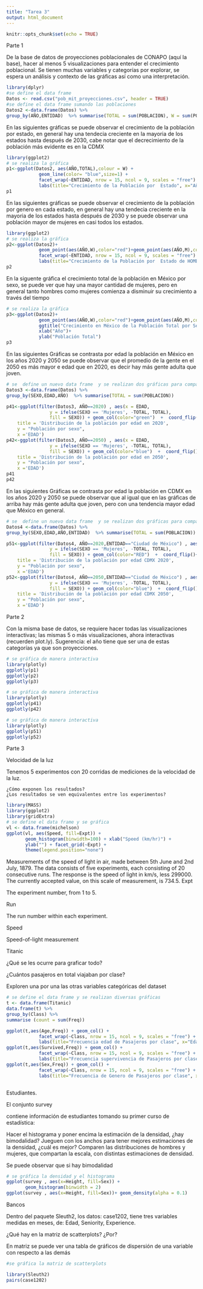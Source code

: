 ---
title: "Tarea 3"
output: html_document
---

```{r setup, include=FALSE}
knitr::opts_chunk$set(echo = TRUE)
```
Parte 1

De la base de datos de proyecciones poblacionales de CONAPO (aquí la base), hacer al menos 5 visualizaciones para entender el crecimiento poblacional. Se tienen muchas variables y categorías por explorar, se espera un análisis y contexto de las gráficas así como una interpretación.

```{r cars}
library(dplyr)
#se define el data frame
Datos <- read.csv("pob_mit_proyecciones.csv", header = TRUE) 
#se define el data frame sumando las poblaciones
Datos2 <-data.frame(Datos) %>% 
group_by(AÑO,ENTIDAD)  %>% summarise(TOTAL = sum(POBLACION), W = sum(POBLACION[SEXO == 'Mujeres']), M = sum(POBLACION[SEXO == 'Hombres']))
```


En las siguientes gráficas se puede observar el crecimiento de la población por estado, en general hay una tendecia creciente en la mayoria de los estados hasta después de 2030, cabe notar que el decrecimiento de la población más evidente es en la CDMX

```{r , echo=FALSE,fig.height=10, fig.width=20}
library(ggplot2)
# se realiza la gráfica
p1<-ggplot(Datos2, aes(AÑO,TOTAL),colour = W) + 
            geom_line(color= "blue",size=1) + 
            facet_wrap(~ENTIDAD, nrow = 15, ncol = 9, scales = "free") +
            labs(title="Crecimiento de la Población por  Estado", x="Año", y="Población por Año") 
p1
```

En las siguientes gráficas se puede observar el crecimiento de la población por genero en cada estado, en general hay una tendecia creciente en la mayoria de los estados hasta después de 2030 y se puede observar una población mayor de mujeres en casi todos los estados.

```{r pressure, echo=FALSE,fig.height=10, fig.width=20}
library(ggplot2)
# se realiza la gráfica
p2<-ggplot(Datos2)+  
            geom_point(aes(AÑO,W),color="red")+geom_point(aes(AÑO,M),color="blue")+
            facet_wrap(~ENTIDAD, nrow = 15, ncol = 9, scales = "free") +
            labs(title="Crecimiento de la Población por  Estado de HOMBRES(AZUL) Y MUJERES(RED)", x="Año", y="Población por Año") 
p2
```

En la siguente gráfica el crecimiento total de la población en México por sexo, se puede ver que hay una mayor cantidad de mujeres, pero en general tanto hombres como mujeres comienza a disminuir su crecimiento a través del tiempo

```{r,,fig.height=10, fig.width=20}
# se realiza la gráfica
p3<-ggplot(Datos2)+  
            geom_point(aes(AÑO,W),color="red")+geom_point(aes(AÑO,M),color="green")+
            ggtitle("Crecimiento en México de la Población Total por Sexo")+
            xlab("Año")+
            ylab("Población Total")
p3
```

En las siguientes Gráficas se contrasta por edad la población en México en los años 2020 y 2050 se puede observar que el promedio de la gente en el 2050 es más mayor e edad que en 2020, es decir hay más gente adulta que joven. 


```{r,fig.height=15, fig.width=20}

# se  define un nuevo data frame  y se realizan dos gráficas para comparar
Datos3 <-data.frame(Datos) %>% 
group_by(SEXO,EDAD,AÑO)  %>% summarise(TOTAL = sum(POBLACION))

p41<-ggplot(filter(Datos3, AÑO==2020) , aes(x = EDAD,
                y = ifelse(SEXO == 'Mujeres', -TOTAL, TOTAL),
                fill = SEXO)) + geom_col(color="green")  +  coord_flip()+ labs(
    title = 'Distribución de la población por edad en 2020',
    y = "Población por sexo",
    x ='EDAD')
p42<-ggplot(filter(Datos3, AÑO==2050) , aes(x = EDAD,
                y = ifelse(SEXO == 'Mujeres', -TOTAL, TOTAL),
                fill = SEXO)) + geom_col(color="blue")  +  coord_flip()+ labs(
    title = 'Distribución de la población por edad en 2050',
    y = "Población por sexo",
    x ='EDAD')
p41
p42

```






En las siguientes Gráficas se contrasta por edad la población en CDMX en los años 2020 y 2050 se puede observar que al igual que en las gráficas de arriba  hay más gente adulta que joven, pero con una tendencia mayor edad que México en general. 

```{r}
# se  define un nuevo data frame  y se realizan dos gráficas para comparar
Datos4 <-data.frame(Datos) %>% 
group_by(SEXO,EDAD,AÑO,ENTIDAD)  %>% summarise(TOTAL = sum(POBLACION))

p51<-ggplot(filter(Datos4, AÑO==2020,ENTIDAD=="Ciudad de México") , aes(x = EDAD,
                y = ifelse(SEXO == 'Mujeres', -TOTAL, TOTAL),
                fill = SEXO)) + geom_col(color="RED")  +  coord_flip()+ labs(
    title = 'Distribución de la población por edad CDMX 2020',
    y = "Población por sexo",
    x ='EDAD')
p52<-ggplot(filter(Datos4, AÑO==2050,ENTIDAD=="Ciudad de México") , aes(x = EDAD,
                y = ifelse(SEXO == 'Mujeres', -TOTAL, TOTAL),
                fill = SEXO)) + geom_col(color="blue")  +  coord_flip()+ labs(
    title = 'Distribución de la población por edad CDMX 2050',
    y = "Población por sexo",
    x ='EDAD')
```


Parte 2

Con la misma base de datos, se requiere hacer todas las visualizaciones interactivas; las mismas 5 o más visualizaciones, ahora interactivas (recuerden plot.ly). Sugerencia: el año tiene que ser una de estas categorías ya que son proyecciones.



```{r}
# se gráfica de manera interactiva
library(plotly)
ggplotly(p1)
ggplotly(p2)
ggplotly(p3)

```
```{r}
# se gráfica de manera interactiva
library(plotly)
ggplotly(p41)
ggplotly(p42)
```

```{r}
# se gráfica de manera interactiva
library(plotly)
ggplotly(p51)
ggplotly(p52)
```



Parte 3

Velocidad de la luz

Tenemos 5 experimentos con 20 corridas de mediciones de la velocidad de la luz.

    ¿Cómo exponen los resultados?
    ¿Los resultados se ven equivalentes entre los experimentos?



```{r}
library(MASS)
library(ggplot2)
library(gridExtra)
# se define el data frame y se gráfica
vl <- data.frame(michelson)
ggplot(vl, aes(Speed, fill=Expt)) +
       geom_histogram(binwidth=100) + xlab("Speed (km/hr)") +
       ylab("") + facet_grid(~Expt) +
       theme(legend.position="none")
```
Measurements of the speed of light in air, made between 5th June and 2nd July, 1879. The data consists of five experiments, each consisting of 20 consecutive runs. The response is the speed of light in km/s, less 299000. The currently accepted value, on this scale of measurement, is 734.5. Expt

The experiment number, from 1 to 5.

Run

The run number within each experiment.

Speed

Speed-of-light measurement




Titanic


¿Qué se les ocurre para graficar todo?

¿Cuántos pasajeros en total viajaban por clase?

 Exploren una por una las otras variables categóricas del dataset


```{r}
# se define el data frame y se realizan diversas gráficas
t <- data.frame(Titanic)
data.frame(t) %>% 
group_by(Class) %>%
summarise (count = sum(Freq))

ggplot(t,aes(Age,Freq)) + geom_col() +
            facet_wrap(~Class, nrow = 15, ncol = 9, scales = "free") +
            labs(title="Frecuencia edad de Pasajeros por clase", x="Edad", y="Frecuencia") 
ggplot(t,aes(Survived,Freq)) + geom_col() +
            facet_wrap(~Class, nrow = 15, ncol = 9, scales = "free") +
            labs(title="Frecuencia supervivencia de Pasajeros por clase", x="surv", y="Frecuencia")
ggplot(t,aes(Sex,Freq)) + geom_col() +
            facet_wrap(~Class, nrow = 15, ncol = 9, scales = "free") +
            labs(title="Frecuencia de Genero de Pasajeros por clase", x="Sexo", y="Frecuencia")



```



Estudiantes.

El conjunto survey

contiene información de estudiantes tomando su primer curso de estadística:

Hacer el histograma y poner encima la estimación de la densidad, ¿hay bimodalidad?
Jueguen con los anchos para tener mejores estimaciones de la densidad, ¿cuál es mejor?
Comparen las distribuciones de hombres y mujeres, que compartan la escala, con distintas estimaciones de densidad.

Se puede observar que si hay bimodalidad


```{r}
# se gráfica la densidad y el histograma
ggplot(survey , aes(x=Height, fill=Sex)) +
       geom_histogram(binwidth = 2)
ggplot(survey , aes(x=Height, fill=Sex))+ geom_density(alpha = 0.1)
```
Bancos

Dentro del paquete Sleuth2, los datos: case1202, tiene tres variables medidas en meses, de: Edad, Seniority, Experience.

¿Qué hay en la matriz de scatterplots? ¿Por?

En matriz se puede ver una tabla de gráficos de dispersión de una variable con respecto a las demás

```{r}

#se gráfica la matriz de scatterplots

library(Sleuth2)
pairs(case1202)
```

